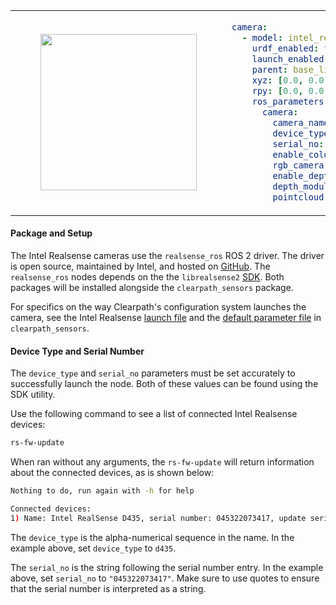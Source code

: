 <table>
<tr>
<td>
<center>
<figure>
    <img src={require("./img/intel_realsense.png").default} width="250" />
</figure>
</center>
</td>
<td>

```yaml
camera:
  - model: intel_realsense
    urdf_enabled: true
    launch_enabled: true
    parent: base_link
    xyz: [0.0, 0.0, 0.0]
    rpy: [0.0, 0.0, 0.0]
    ros_parameters:
      camera:
        camera_name: camera_0
        device_type: d435
        serial_no: "0"
        enable_color: true
        rgb_camera.profile: 640,480,30
        enable_depth: true
        depth_module.profile: 640,480,30
        pointcloud.enable: true
```

</td>
</tr>
</table>

#### Package and Setup

The Intel Realsense cameras use the `realsense_ros` ROS 2 driver. The driver is open source, maintained by Intel, and hosted on [GitHub](https://github.com/IntelRealSense/realsense-ros). The `realsense_ros` nodes depends on the the `librealsense2` [SDK](https://github.com/IntelRealSense/librealsense). Both packages will be installed alongside the `clearpath_sensors` package.

For specifics on the way Clearpath's configuration system launches the camera, see the Intel Realsense [launch file](https://github.com/clearpathrobotics/clearpath_robot/blob/main/clearpath_sensors/launch/intel_realsense.launch.py) and the [default parameter file](https://github.com/clearpathrobotics/clearpath_robot/blob/main/clearpath_sensors/config/intel_realsense.yaml) in `clearpath_sensors`.

#### Device Type and Serial Number

The `device_type` and `serial_no` parameters must be set accurately to successfully launch the node. Both of these values can be found using the SDK utility.

Use the following command to see a list of connected Intel Realsense devices:

```bash
rs-fw-update
```

When ran without any arguments, the `rs-fw-update` will return information about the connected devices, as is shown below:

```bash
Nothing to do, run again with -h for help

Connected devices:
1) Name: Intel RealSense D435, serial number: 045322073417, update serial number: 041323020523, firmware version: 5.12.13.50, USB type: 3.2
```

The `device_type` is the alpha-numerical sequence in the name. In the example above, set `device_type` to `d435`.

The `serial_no` is the string following the serial number entry. In the example above, set `serial_no` to `"045322073417"`. Make sure to use quotes to ensure that the serial number is interpreted as a string.
